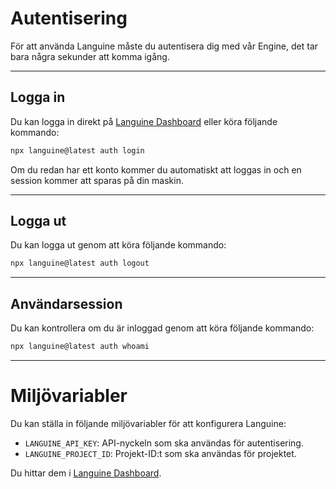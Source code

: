 # Autentisering

För att använda Languine måste du autentisera dig med vår Engine, det tar bara några sekunder att komma igång.

---

## Logga in

Du kan logga in direkt på [Languine Dashboard](https://languine.ai/login) eller köra följande kommando:

```bash title="Terminal"
npx languine@latest auth login
```


Om du redan har ett konto kommer du automatiskt att loggas in och en session kommer att sparas på din maskin.

---

## Logga ut

Du kan logga ut genom att köra följande kommando:

```bash title="Terminal"
npx languine@latest auth logout
```

---

## Användarsession

Du kan kontrollera om du är inloggad genom att köra följande kommando:

```bash title="Terminal"
npx languine@latest auth whoami
```

---


# Miljövariabler

Du kan ställa in följande miljövariabler för att konfigurera Languine:

- `LANGUINE_API_KEY`: API-nyckeln som ska användas för autentisering.
- `LANGUINE_PROJECT_ID`: Projekt-ID:t som ska användas för projektet.

Du hittar dem i [Languine Dashboard](https://languine.ai/login).